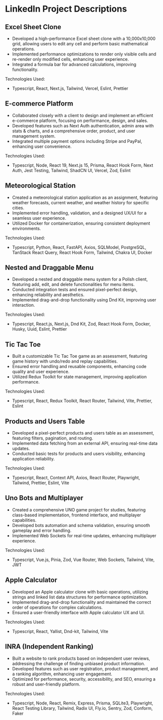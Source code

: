 # LinkedIn Project Descriptions

## Excel Sheet Clone

- Developed a high-performance Excel sheet clone with a 10,000x10,000 grid, allowing users to edit any cell and perform basic mathematical operations.
- Implemented performance optimizations to render only visible cells and re-render only modified cells, enhancing user experience.
- Integrated a formula bar for advanced calculations, improving functionality.

Technologies Used:

- Typescript, React, Next.js, Tailwind, Vercel, Eslint, Prettier

## E-commerce Platform

- Collaborated closely with a client to design and implement an efficient e-commerce platform, focusing on performance, design, and sales.
- Developed features such as Next Auth authentication, admin area with stats & charts, and a comprehensive order, product, and user management system.
- Integrated multiple payment options including Stripe and PayPal, enhancing user convenience.

Technologies Used:

- Typescript, Node, React 19, Next.js 15, Prisma, React Hook Form, Next Auth, Jest Testing, Tailwind, ShadCN UI, Vercel, Zod, Eslint

## Meteorological Station

- Created a meteorological station application as an assignment, featuring weather forecasts, current weather, and weather history for specific cities.
- Implemented error handling, validation, and a designed UX/UI for a seamless user experience.
- Utilized Docker for containerization, ensuring consistent deployment environments.

Technologies Used:

- Typescript, Python, React, FastAPI, Axios, SQLModel, PostgreSQL, TanStack React Query, React Hook Form, Tailwind, Chakra UI, Docker

## Nested and Draggable Menu

- Developed a nested and draggable menu system for a Polish client, featuring add, edit, and delete functionalities for menu items.
- Conducted integration tests and ensured pixel-perfect design, enhancing reliability and aesthetics.
- Implemented drag-and-drop functionality using Dnd Kit, improving user interaction.

Technologies Used:

- Typescript, React.js, Next.js, Dnd Kit, Zod, React Hook Form, Docker, Husky, Uuid, Eslint, Prettier

## Tic Tac Toe

- Built a customizable Tic Tac Toe game as an assessment, featuring game history with undo/redo and replay capabilities.
- Ensured error handling and reusable components, enhancing code quality and user experience.
- Utilized Redux Toolkit for state management, improving application performance.

Technologies Used:

- Typescript, React, Redux Toolkit, React Router, Tailwind, Vite, Prettier, Eslint

## Products and Users Table

- Developed a pixel-perfect products and users table as an assessment, featuring filters, pagination, and routing.
- Implemented data fetching from an external API, ensuring real-time data updates.
- Conducted basic tests for products and users visibility, enhancing application reliability.

Technologies Used:

- Typescript, React, Context API, Axios, React Router, Playwright, Tailwind, Prettier, Eslint, Vite

## Uno Bots and Multiplayer

- Created a comprehensive UNO game project for studies, featuring class-based implementation, frontend interface, and multiplayer capabilities.
- Developed bots automation and schema validation, ensuring smooth gameplay and error handling.
- Implemented Web Sockets for real-time updates, enhancing multiplayer experience.

Technologies Used:

- Typescript, Vue.js, Pinia, Zod, Vue Router, Web Sockets, Tailwind, Vite, JWT

## Apple Calculator

- Developed an Apple calculator clone with basic operations, utilizing strings and linked list data structures for performance optimization.
- Implemented drag-and-drop functionality and maintained the correct order of operations for complex calculations.
- Ensured a user-friendly interface with Apple calculator UX and UI.

Technologies Used:

- Typescript, React, Yallist, Dnd-kit, Tailwind, Vite

## INRA (Independent Ranking)

- Built a website to rank products based on independent user reviews, addressing the challenge of finding unbiased product information.
- Developed features such as user registration, product management, and a ranking algorithm, enhancing user engagement.
- Optimized for performance, security, accessibility, and SEO, ensuring a robust and user-friendly platform.

Technologies Used:

- Typescript, Node, React, Remix, Express, Prisma, SQLite3, Playwright, React Testing Library, Tailwind, Radix UI, Fly.io, Sentry, Zod, Conform, Faker
